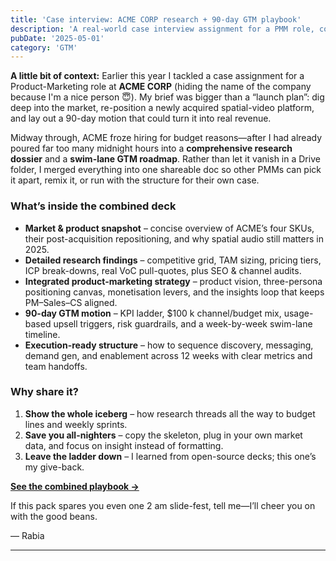 ```yaml
---
title: 'Case interview: ACME CORP research + 90-day GTM playbook'
description: 'A real-world case interview assignment for a PMM role, combining market research and a 90-day GTM relaunch plan. Perfect for anyone preparing for their own product marketing interview or looking to structure launch strategy from scratch.'
pubDate: '2025-05-01'
category: 'GTM'
---
```


**A little bit of context:** Earlier this year I tackled a case assignment for a Product-Marketing role at **ACME CORP** (hiding the name of the company because I'm a nice person 😇). My brief was bigger than a “launch plan”: dig deep into the market, re-position a newly acquired spatial-video platform, and lay out a 90-day motion that could turn it into real revenue.

Midway through, ACME froze hiring for budget reasons—after I had already poured far too many midnight hours into a **comprehensive research dossier** and a **swim-lane GTM roadmap**. Rather than let it vanish in a Drive folder, I merged everything into one shareable doc so other PMMs can pick it apart, remix it, or run with the structure for their own case.

### What’s inside the combined deck

* **Market & product snapshot** – concise overview of ACME’s four SKUs, their post-acquisition repositioning, and why spatial audio still matters in 2025.
* **Detailed research findings** – competitive grid, TAM sizing, pricing tiers, ICP break-downs, real VoC pull-quotes, plus SEO & channel audits.
* **Integrated product-marketing strategy** – product vision, three-persona positioning canvas, monetisation levers, and the insights loop that keeps PM–Sales–CS aligned.
* **90-day GTM motion** – KPI ladder, \$100 k channel/budget mix, usage-based upsell triggers, risk guardrails, and a week-by-week swim-lane timeline.
* **Execution-ready structure** – how to sequence discovery, messaging, demand gen, and enablement across 12 weeks with clear metrics and team handoffs.

### Why share it?

1. **Show the whole iceberg** – how research threads all the way to budget lines and weekly sprints.
2. **Save you all-nighters** – copy the skeleton, plug in your own market data, and focus on insight instead of formatting.
3. **Leave the ladder down** – I learned from open-source decks; this one’s my give-back.

[**See the combined playbook →**](https://www.notion.so/ACME-Corp-GTM-motion-by-Rabia-2003944acf3a80f082abccf1bc0a77e1?pvs=4)

If this pack spares you even one 2 am slide-fest, tell me—I’ll cheer you on with the good beans.

— Rabia

---